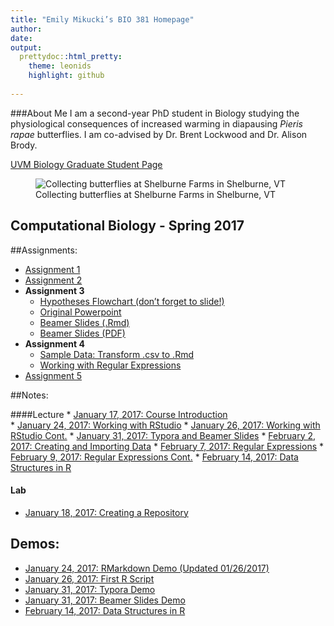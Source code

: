 ```yaml
---
title: "Emily Mikucki’s BIO 381 Homepage"
author: 
date: 
output: 
  prettydoc::html_pretty:
    theme: leonids
    highlight: github
  
---
```

###About Me
I am a second-year PhD student in Biology studying the physiological consequences of increased warming in diapausing *Pieris rapae* butterflies. I am co-advised by Dr. Brent Lockwood and Dr. Alison Brody. 

[UVM Biology Graduate Student Page](http://www.uvm.edu/~biology/?Page=students/mikucki.php&SM=facultysubmenu.html)

![Collecting butterflies at Shelburne Farms in Shelburne, VT](rsz_butterfly.jpg)

## Computational Biology - Spring 2017

##Assignments:

* [Assignment 1](sloth_attack.jpg)       
* [Assignment 2 ](Homework02_Hypothesis_Tools.html)
* **Assignment 3**
    + [Hypotheses Flowchart (don't forget to slide!)](Hypotheses_Flowchat.html)   
    + [Original Powerpoint](Beamer_Slides_02012017_Original.pdf)   
    + [Beamer Slides (.Rmd)](Beamer_Slides_02012017.Rmd)   
    + [Beamer Slides (PDF)](Beamer_Slides_02012017.pdf)
* **Assignment 4**
    + [Sample Data: Transform .csv to .Rmd](CompBio_Test_Data_02082017.html)
    + [Working with Regular Expressions](Regular_Expressions_HW4.html)
* [Assignment 5](CompBio_Emily_Mikucki_HW5.html)
    
##Notes:

####Lecture
* [January 17, 2017: Course Introduction](Lecture_Notes_01172017.html)   
* [January 24, 2017: Working with RStudio](Lecture_Notes_01242017.html)
* [January 26, 2017: Working with RStudio Cont.](Lecture_Notes_01262017.html)
* [January 31, 2017: Typora and Beamer Slides](Lecture_Notes_01312017.html)
* [February 2, 2017: Creating and Importing Data](Lecture_Notes_02022017.html)
* [February 7, 2017: Regular Expressions](Lecture_Notes_02072017.html)
* [February 9, 2017: Regular Expressions Cont.](Lecture_Notes_02092017.html)
* [February 14, 2017: Data Structures in R](Lecture_Notes_02142017.html)

#### Lab
* [January 18, 2017: Creating a Repository](Lab_Notes_01182017.html)

## Demos:
* [January 24, 2017: RMarkdown Demo (Updated 01/26/2017)](Markdown_Demo.html)
* [January 26, 2017: First R Script](First_Script.html)
* [January 31, 2017: Typora Demo](Typora_Demo_01312017.pdf)
* [January 31, 2017: Beamer Slides Demo](Beamer_Demo.pdf)
* [February 14, 2017: Data Structures in R](R_Data_Structure_02142017.html)



